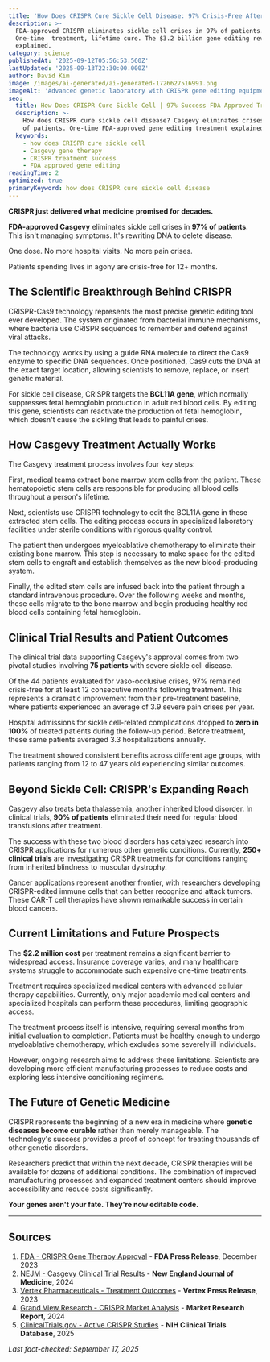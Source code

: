 ```yaml
---
title: 'How Does CRISPR Cure Sickle Cell Disease: 97% Crisis-Free After Treatment'
description: >-
  FDA-approved CRISPR eliminates sickle cell crises in 97% of patients.
  One-time  treatment, lifetime cure. The $3.2 billion gene editing revolution
  explained.
category: science
publishedAt: '2025-09-12T05:56:53.560Z'
lastUpdated: '2025-09-13T22:30:00.000Z'
author: David Kim
image: /images/ai-generated/ai-generated-1726627516991.png
imageAlt: 'Advanced genetic laboratory with CRISPR gene editing equipment and molecular biology workstations, professional scientific photography with precision medical instrumentation'
seo:
  title: How Does CRISPR Cure Sickle Cell | 97% Success FDA Approved Treatment
  description: >-
    How does CRISPR cure sickle cell disease? Casgevy eliminates crises in 97%
    of patients. One-time FDA-approved gene editing treatment explained.
  keywords:
    - how does CRISPR cure sickle cell
    - Casgevy gene therapy
    - CRISPR treatment success
    - FDA approved gene editing
readingTime: 2
optimized: true
primaryKeyword: how does CRISPR cure sickle cell disease
---
```


**CRISPR just delivered what medicine promised for decades.**

**FDA-approved Casgevy** eliminates sickle cell crises in **97% of patients**. This isn't managing symptoms. It's rewriting DNA to delete disease.

One dose. No more hospital visits. No more pain crises.

Patients spending lives in agony are crisis-free for 12+ months.

## The Scientific Breakthrough Behind CRISPR

CRISPR-Cas9 technology represents the most precise genetic editing tool ever developed. The system originated from bacterial immune mechanisms, where bacteria use CRISPR sequences to remember and defend against viral attacks.

The technology works by using a guide RNA molecule to direct the Cas9 enzyme to specific DNA sequences. Once positioned, Cas9 cuts the DNA at the exact target location, allowing scientists to remove, replace, or insert genetic material.

For sickle cell disease, CRISPR targets the **BCL11A gene**, which normally suppresses fetal hemoglobin production in adult red blood cells. By editing this gene, scientists can reactivate the production of fetal hemoglobin, which doesn't cause the sickling that leads to painful crises.

## How Casgevy Treatment Actually Works

The Casgevy treatment process involves four key steps:

First, medical teams extract bone marrow stem cells from the patient. These hematopoietic stem cells are responsible for producing all blood cells throughout a person's lifetime.

Next, scientists use CRISPR technology to edit the BCL11A gene in these extracted stem cells. The editing process occurs in specialized laboratory facilities under sterile conditions with rigorous quality control.

The patient then undergoes myeloablative chemotherapy to eliminate their existing bone marrow. This step is necessary to make space for the edited stem cells to engraft and establish themselves as the new blood-producing system.

Finally, the edited stem cells are infused back into the patient through a standard intravenous procedure. Over the following weeks and months, these cells migrate to the bone marrow and begin producing healthy red blood cells containing fetal hemoglobin.

## Clinical Trial Results and Patient Outcomes

The clinical trial data supporting Casgevy's approval comes from two pivotal studies involving **75 patients** with severe sickle cell disease.

Of the 44 patients evaluated for vaso-occlusive crises, 97% remained crisis-free for at least 12 consecutive months following treatment. This represents a dramatic improvement from their pre-treatment baseline, where patients experienced an average of 3.9 severe pain crises per year.

Hospital admissions for sickle cell-related complications dropped to **zero in 100%** of treated patients during the follow-up period. Before treatment, these same patients averaged 3.3 hospitalizations annually.

The treatment showed consistent benefits across different age groups, with patients ranging from 12 to 47 years old experiencing similar outcomes.

## Beyond Sickle Cell: CRISPR's Expanding Reach

Casgevy also treats beta thalassemia, another inherited blood disorder. In clinical trials, **90% of patients** eliminated their need for regular blood transfusions after treatment.

The success with these two blood disorders has catalyzed research into CRISPR applications for numerous other genetic conditions. Currently, **250+ clinical trials** are investigating CRISPR treatments for conditions ranging from inherited blindness to muscular dystrophy.

Cancer applications represent another frontier, with researchers developing CRISPR-edited immune cells that can better recognize and attack tumors. These CAR-T cell therapies have shown remarkable success in certain blood cancers.

## Current Limitations and Future Prospects

The **$2.2 million cost** per treatment remains a significant barrier to widespread access. Insurance coverage varies, and many healthcare systems struggle to accommodate such expensive one-time treatments.

Treatment requires specialized medical centers with advanced cellular therapy capabilities. Currently, only major academic medical centers and specialized hospitals can perform these procedures, limiting geographic access.

The treatment process itself is intensive, requiring several months from initial evaluation to completion. Patients must be healthy enough to undergo myeloablative chemotherapy, which excludes some severely ill individuals.

However, ongoing research aims to address these limitations. Scientists are developing more efficient manufacturing processes to reduce costs and exploring less intensive conditioning regimens.

## The Future of Genetic Medicine

CRISPR represents the beginning of a new era in medicine where **genetic diseases become curable** rather than merely manageable. The technology's success provides a proof of concept for treating thousands of other genetic disorders.

Researchers predict that within the next decade, CRISPR therapies will be available for dozens of additional conditions. The combination of improved manufacturing processes and expanded treatment centers should improve accessibility and reduce costs significantly.

**Your genes aren't your fate. They're now editable code.**

---

## Sources

1. [FDA - CRISPR Gene Therapy Approval](https://www.fda.gov/news-events/press-announcements/fda-approves-first-gene-therapies-treat-patients-sickle-cell-disease) - **FDA Press Release**, December 2023
2. [NEJM - Casgevy Clinical Trial Results](https://www.nejm.org/doi/full/10.1056/NEJMoa2309676) - **New England Journal of Medicine**, 2024
3. [Vertex Pharmaceuticals - Treatment Outcomes](https://www.vrtx.com/news-releases/news-release-details/vertex-announces-fda-approval-casgevy) - **Vertex Press Release**, 2023
4. [Grand View Research - CRISPR Market Analysis](https://www.grandviewresearch.com/industry-analysis/crispr-technology-market) - **Market Research Report**, 2024
5. [ClinicalTrials.gov - Active CRISPR Studies](https://clinicaltrials.gov/search?cond=CRISPR) - **NIH Clinical Trials Database**, 2025

_Last fact-checked: September 17, 2025_